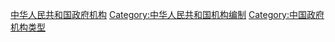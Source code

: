 [[Category:中华人民共和国政府机构|]]
[[Category:中华人民共和国机构编制|Category:中华人民共和国机构编制]]
[[Category:中国政府机构类型|Category:中国政府机构类型]]